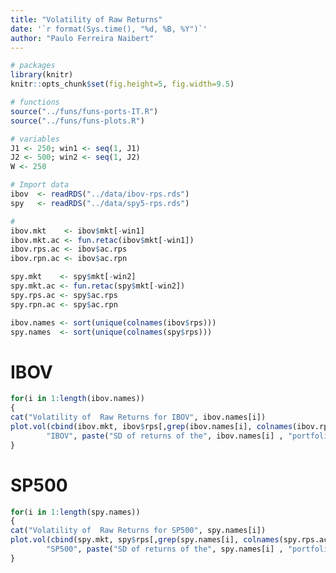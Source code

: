 ```yaml
--- 
title: "Volatility of Raw Returns" 
date: '`r format(Sys.time(), "%d, %B, %Y")`'
author: "Paulo Ferreira Naibert"
--- 
```


```r
# packages
library(knitr)
knitr::opts_chunk$set(fig.height=5, fig.width=9.5) 

# functions
source("../funs/funs-ports-IT.R")
source("../funs/funs-plots.R")
```

```r
# variables
J1 <- 250; win1 <- seq(1, J1)
J2 <- 500; win2 <- seq(1, J2)
W <- 250

# Import data
ibov  <- readRDS("../data/ibov-rps.rds")
spy   <- readRDS("../data/spy5-rps.rds")

# 
ibov.mkt    <- ibov$mkt[-win1]
ibov.mkt.ac <- fun.retac(ibov$mkt[-win1])
ibov.rps.ac <- ibov$ac.rps
ibov.rpn.ac <- ibov$ac.rpn

spy.mkt    <- spy$mkt[-win2]
spy.mkt.ac <- fun.retac(spy$mkt[-win2])
spy.rps.ac <- spy$ac.rps
spy.rpn.ac <- spy$ac.rpn

ibov.names <- sort(unique(colnames(ibov$rps)))
spy.names  <- sort(unique(colnames(spy$rps)))
```

# IBOV
```r

for(i in 1:length(ibov.names))
{
cat("Volatility of  Raw Returns for IBOV", ibov.names[i])
plot.vol(cbind(ibov.mkt, ibov$rps[,grep(ibov.names[i], colnames(ibov.rps.ac))]),
        "IBOV", paste("SD of returns of the", ibov.names[i] , "portfolio without TC (trailing 250 days)"), W)
}
```

# SP500
```r

for(i in 1:length(spy.names))
{
cat("Volatility of  Raw Returns for SP500", spy.names[i])
plot.vol(cbind(spy.mkt, spy$rps[,grep(spy.names[i], colnames(spy.rps.ac))]),
        "SP500", paste("SD of returns of the", spy.names[i] , "portfolio without TC (trailing 250 days)"), W)
}
```

